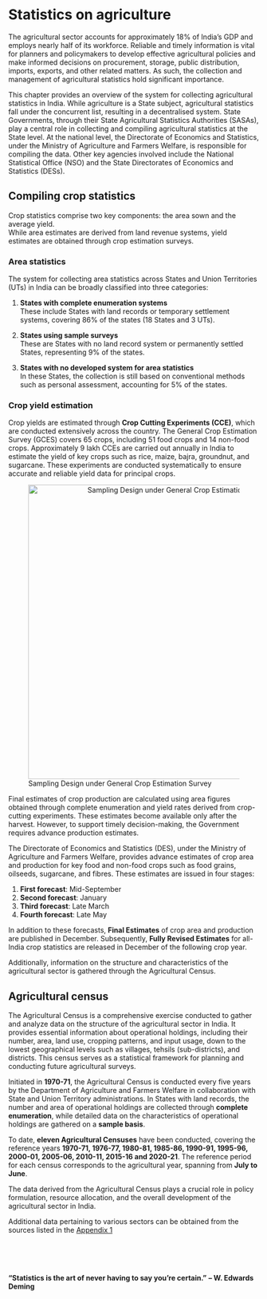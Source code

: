 # Statistics on agriculture

The agricultural sector accounts for approximately 18% of India’s GDP and employs nearly half of its workforce. Reliable and timely information is vital for planners and policymakers to develop effective agricultural policies and make informed decisions on procurement, storage, public distribution, imports, exports, and other related matters. As such, the collection and management of agricultural statistics hold significant importance.

This chapter provides an overview of the system for collecting agricultural statistics in India. While agriculture is a State subject, agricultural statistics fall under the concurrent list, resulting in a decentralised system. State Governments, through their State Agricultural Statistics Authorities (SASAs), play a central role in collecting and compiling agricultural statistics at the State level. At the national level, the Directorate of Economics and Statistics, under the Ministry of Agriculture and Farmers Welfare, is responsible for compiling the data. Other key agencies involved include the National Statistical Office (NSO) and the State Directorates of Economics and Statistics (DESs).

## Compiling crop statistics

Crop statistics comprise two key components: the area sown and the average yield.\
While area estimates are derived from land revenue systems, yield estimates are obtained through crop estimation surveys.

### Area statistics

The system for collecting area statistics across States and Union Territories (UTs) in India can be broadly classified into three categories:

1.  **States with complete enumeration systems**\
    These include States with land records or temporary settlement systems, covering 86% of the states (18 States and 3 UTs).

2.  **States using sample surveys**\
    These are States with no land record system or permanently settled States, representing 9% of the states.

3.  **States with no developed system for area statistics**\
    In these States, the collection is still based on conventional methods such as personal assessment, accounting for 5% of the states.

### Crop yield estimation

Crop yields are estimated through **Crop Cutting Experiments (CCE)**, which are conducted extensively across the country. The General Crop Estimation Survey (GCES) covers 65 crops, including 51 food crops and 14 non-food crops. Approximately 9 lakh CCEs are carried out annually in India to estimate the yield of key crops such as rice, maize, bajra, groundnut, and sugarcane. These experiments are conducted systematically to ensure accurate and reliable yield data for principal crops.

![Sampling Design under General Crop Estimation Survey](images/sampling.png){fig-height="4" fig-alt="Sampling Design under General Crop Estimation Survey" fig-align="center" width="590" style="text-align:center;"}

Final estimates of crop production are calculated using area figures obtained through complete enumeration and yield rates derived from crop-cutting experiments. These estimates become available only after the harvest. However, to support timely decision-making, the Government requires advance production estimates.

The Directorate of Economics and Statistics (DES), under the Ministry of Agriculture and Farmers Welfare, provides advance estimates of crop area and production for key food and non-food crops such as food grains, oilseeds, sugarcane, and fibres. These estimates are issued in four stages:

1.  **First forecast**: Mid-September\
2.  **Second forecast**: January\
3.  **Third forecast**: Late March\
4.  **Fourth forecast**: Late May

In addition to these forecasts, **Final Estimates** of crop area and production are published in December. Subsequently, **Fully Revised Estimates** for all-India crop statistics are released in December of the following crop year.

Additionally, information on the structure and characteristics of the agricultural sector is gathered through the Agricultural Census.

## Agricultural census

The Agricultural Census is a comprehensive exercise conducted to gather and analyze data on the structure of the agricultural sector in India. It provides essential information about operational holdings, including their number, area, land use, cropping patterns, and input usage, down to the lowest geographical levels such as villages, tehsils (sub-districts), and districts. This census serves as a statistical framework for planning and conducting future agricultural surveys.

Initiated in **1970-71**, the Agricultural Census is conducted every five years by the Department of Agriculture and Farmers Welfare in collaboration with State and Union Territory administrations. In States with land records, the number and area of operational holdings are collected through **complete enumeration**, while detailed data on the characteristics of operational holdings are gathered on a **sample basis**.

To date, **eleven Agricultural Censuses** have been conducted, covering the reference years **1970-71, 1976-77, 1980-81, 1985-86, 1990-91, 1995-96, 2000-01, 2005-06, 2010-11, 2015-16 and 2020-21**. The reference period for each census corresponds to the agricultural year, spanning from **July to June**.

The data derived from the Agricultural Census plays a crucial role in policy formulation, resource allocation, and the overall development of the agricultural sector in India.

Additional data pertaining to various sectors can be obtained from the sources listed in the [Appendix 1](#appendix-1)

 \
 \
 

::: {.callout-tip title="Quotes to Inspire"}
**"Statistics is the art of never having to say you’re certain."** **– W. Edwards Deming**
:::

